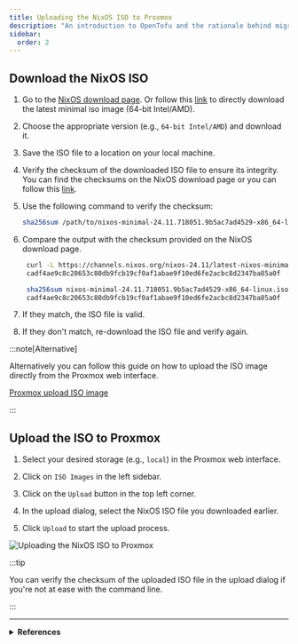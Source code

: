 ```yaml
---
title: Uploading the NixOS ISO to Proxmox
description: "An introduction to OpenTofu and the rationale behind migrating from Terraform."
sidebar:
  order: 2
---
```



## Download the NixOS ISO

<Steps>

1. Go to the [NixOS download page](https://nixos.org/download/). Or follow this [link](https://channels.nixos.org/nixos-24.11/latest-nixos-minimal-x86_64-linux.iso) to directly download the latest minimal iso image (64-bit Intel/AMD).

2. Choose the appropriate version (e.g., `64-bit Intel/AMD`) and download it.

3. Save the ISO file to a location on your local machine.

4. Verify the checksum of the downloaded ISO file to ensure its integrity. You can find the checksums on the NixOS download page or you can follow this [link](https://channels.nixos.org/nixos-24.11/latest-nixos-minimal-x86_64-linux.iso.sha256).

5. Use the following command to verify the checksum:

   ```bash
   sha256sum /path/to/nixos-minimal-24.11.718051.9b5ac7ad4529-x86_64-linux.iso
   ```

6. Compare the output with the checksum provided on the NixOS download page.

   ```bash
    curl -L https://channels.nixos.org/nixos-24.11/latest-nixos-minimal-x86_64-linux.iso.sha256
    cadf4ae9c8c20653c80db9fcb19cf0af1abae9f10ed6fe2acbc8d2347ba85a0f  nixos-minimal-24.11.718051.9b5ac7ad4529-x86_64-linux.iso

    sha256sum nixos-minimal-24.11.718051.9b5ac7ad4529-x86_64-linux.iso
    cadf4ae9c8c20653c80db9fcb19cf0af1abae9f10ed6fe2acbc8d2347ba85a0f  nixos-minimal-24.11.718051.9b5ac7ad4529-x86_64-linux.iso
   ```

7. If they match, the ISO file is valid.

8. If they don't match, re-download the ISO file and verify again.

</Steps>

:::note[Alternative]

Alternatively you can follow this guide on how to upload the ISO image directly from the Proxmox web interface.

[Proxmox upload ISO image](https://www.thomas-krenn.com/en/wiki/Proxmox_upload_ISO_image)

:::

## Upload the ISO to Proxmox

<Steps>

1. Select your desired storage (e.g., `local`) in the Proxmox web interface.

2. Click on `ISO Images` in the left sidebar.

3. Click on the `Upload` button in the top left corner.

4. In the upload dialog, select the NixOS ISO file you downloaded earlier.

5. Click `Upload` to start the upload process.

</Steps>

![Uploading the NixOS ISO to Proxmox](../../../assets/opentofu/upload-iso-proxmox.png)

:::tip

You can verify the checksum of the uploaded ISO file in the upload dialog if you're not at ease with the command line.

:::

---

<details>
  <summary>
    <strong>References</strong>
  </summary>

  <ul>
    <li><a href="https://www.thomas-krenn.com/en/wiki/Proxmox_upload_ISO_image" target="_blank" rel="noopener noreferrer">Proxmox upload ISO image</a></li>
    <li><a href="https://serverdecode.com/upload-iso-proxmox/" target="_blank" rel="noopener noreferrer">How to upload ISO files to Proxmox</a></li>
  </ul>
</details>
